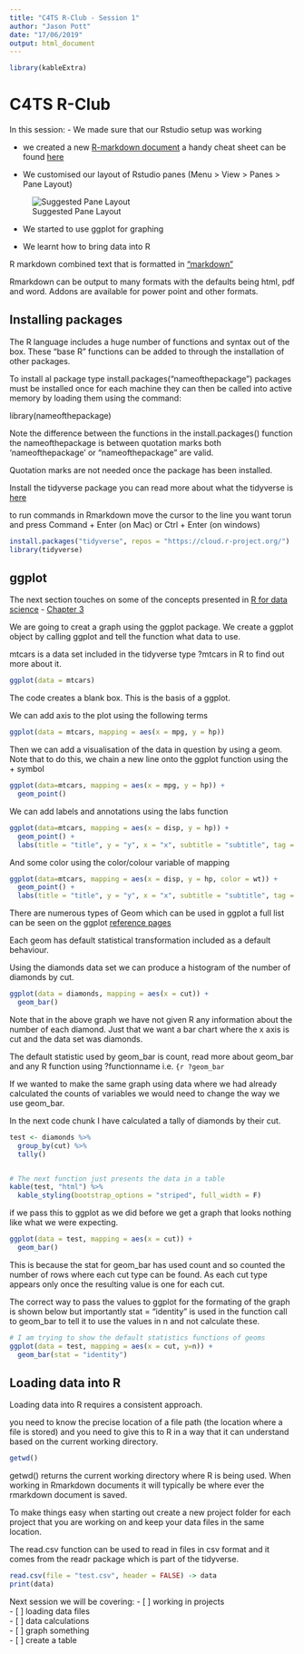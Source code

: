 ```yaml
---
title: "C4TS R-Club - Session 1"
author: "Jason Pott"
date: "17/06/2019"
output: html_document
---
```


```r
library(kableExtra)
```

# C4TS R-Club

In this session:
- We made sure that our Rstudio setup was working

- we created a new [R-markdown document](https://rmarkdown.rstudio.com/lesson-1.html) a handy cheat sheet can be found [here](https://www.rstudio.com/wp-content/uploads/2016/03/rmarkdown-cheatsheet-2.0.pdf)

- We customised our layout of Rstudio panes (Menu > View > Panes > Pane Layout)

![Suggested Pane Layout](Screenshot 2019-06-17 at 12.07.45.png)

- We started to use ggplot for graphing 

- We learnt how to bring data into R


R markdown combined text that is formatted in ["markdown"](https://www.rstudio.com/wp-content/uploads/2015/03/rmarkdown-reference.pdf) 

Rmarkdown can be output to many formats with the defaults being html, pdf and word. Addons are available for power point and other formats.



## Installing packages

The R language includes a huge number of functions and syntax out of the box. These "base R" functions can be added to through the installation of other packages.

To install al package type install.packages("nameofthepackage") 
packages must be installed once for each machine they can then be called into active memory by loading them using the command:

library(nameofthepackage)

Note the difference between the functions in the install.packages() function the nameofthepackage is between quotation marks both 'nameofthepackage' or "nameofthepackage" are valid.

Quotation marks are not needed once the package has been installed.

Install the tidyverse package you can read more about what the tidyverse is [here](https://www.tidyverse.org)

to run commands in Rmarkdown move the cursor to the line you want torun and press Command + Enter (on Mac) or Ctrl + Enter (on windows)

```r
install.packages("tidyverse", repos = "https://cloud.r-project.org/")
library(tidyverse)
```

## ggplot

The next section touches on some of the concepts presented in [R for data science](https://r4ds.had.co.nz) - [Chapter 3](https://r4ds.had.co.nz/data-visualisation.html) 

We are going to creat a graph using the ggplot package. We create a ggplot object by calling ggplot and tell the function what data to use.

mtcars is a data set included in the tidyverse type ?mtcars in R to find out more about it.

```r
ggplot(data = mtcars)
```

The code creates a blank box. This is the basis of a ggplot.

We can add axis to the plot using the following terms


```r
ggplot(data = mtcars, mapping = aes(x = mpg, y = hp))
```

Then we can add a visualisation of the data in question by using a geom. Note that to do this, we chain a new line onto the ggplot function using the + symbol

```r
ggplot(data=mtcars, mapping = aes(x = mpg, y = hp)) + 
  geom_point()
```

We can add labels and annotations using the labs function

```r

ggplot(data=mtcars, mapping = aes(x = disp, y = hp)) + 
  geom_point() +
  labs(title = "title", y = "y", x = "x", subtitle = "subtitle", tag = "tag")
```

And some color using the color/colour variable of mapping


```r
ggplot(data=mtcars, mapping = aes(x = disp, y = hp, color = wt)) + 
  geom_point() +
  labs(title = "title", y = "y", x = "x", subtitle = "subtitle", tag = "tag")
```
There are numerous types of Geom which can be used in ggplot a full list can be seen on the ggplot [reference pages](https://ggplot2.tidyverse.org)

Each geom has default statistical transformation included as a default behaviour. 

Using the diamonds data set we can produce a histogram of the number of diamonds by cut.

```r
ggplot(data = diamonds, mapping = aes(x = cut)) +
  geom_bar()
```

Note that in the above graph we have not given R any information about the number of each diamond. Just that we want a bar chart where the x axis is cut and the data set was diamonds.

The default statistic used by geom_bar is count, read more about geom_bar and any R function using ?functionname i.e. ```{r ?geom_bar ```

If we wanted to make the same graph using data where we had already calculated the counts of variables we would need to change the way we use geom_bar.

In the next code chunk I have calculated a tally of diamonds by their cut.

```r

test <- diamonds %>% 
  group_by(cut) %>% 
  tally()


# The next function just presents the data in a table
kable(test, "html") %>%
  kable_styling(bootstrap_options = "striped", full_width = F)
```

if we pass this to ggplot as we did before we get a graph that looks nothing like what we were expecting.

```r
ggplot(data = test, mapping = aes(x = cut)) +
  geom_bar()
```
This is because the stat for geom_bar has used count and so counted the number of rows where each cut type can be found. As each cut type appears only once the resulting value is one for each cut.

The correct way to pass the values to ggplot for the formating of the graph is shown below but importantly stat = "identity" is used in the function call to geom_bar to tell it to use the values in n and not calculate these.

```r

# I am trying to show the default statistics functions of geoms
ggplot(data = test, mapping = aes(x = cut, y=n)) +
  geom_bar(stat = "identity")

```

## Loading data into R

Loading data into R requires a consistent approach. 

you need to know the precise location of a file path (the location where a file is stored) and you need to give this to R in a way that it can understand based on the current working directory.


```r
getwd()
```
getwd() returns the current working directory where R is being used. When working in Rmarkdown documents it will typically be where ever the rmarkdown document is saved. 

To make things easy when starting out create a new project folder for each project that you are working on and keep your data files in the same location. 

The read.csv function can be used to read in files in csv format and it comes from the readr package which is part of the tidyverse.


```r
read.csv(file = "test.csv", header = FALSE) -> data
print(data)
```



Next session we will be covering:
- [ ] working in projects  
- [ ] loading data files  
- [ ] data calculations  
- [ ] graph something  
- [ ] create a table  

